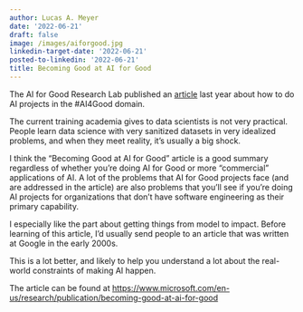 ```yaml
---
author: Lucas A. Meyer
date: '2022-06-21'
draft: false
image: /images/aiforgood.jpg
linkedin-target-date: '2022-06-21'
posted-to-linkedin: '2022-06-21'
title: Becoming Good at AI for Good
---
```


The AI for Good Research Lab published an [article](https://www.microsoft.com/en-us/research/publication/becoming-good-at-ai-for-good) last year about how to do AI projects in the #AI4Good domain. 

The current training academia gives to data scientists is not very practical. People learn data science with very sanitized datasets in very idealized problems, and when they meet reality, it's usually a big shock.

I think the "Becoming Good at AI for Good" article is a good summary regardless of whether you're doing AI for Good or more "commercial" applications of AI. A lot of the problems that AI for Good projects face (and are addressed in the article) are also problems that you'll see if you're doing AI projects for organizations that don't have software engineering as their primary capability. 

I especially like the part about getting things from model to impact. Before learning of this article, I'd usually send people to an article that was written at Google in the early 2000s. 

This is a lot better, and likely to help you understand a lot about the real-world constraints of making AI happen.

The article can be found at <https://www.microsoft.com/en-us/research/publication/becoming-good-at-ai-for-good>

